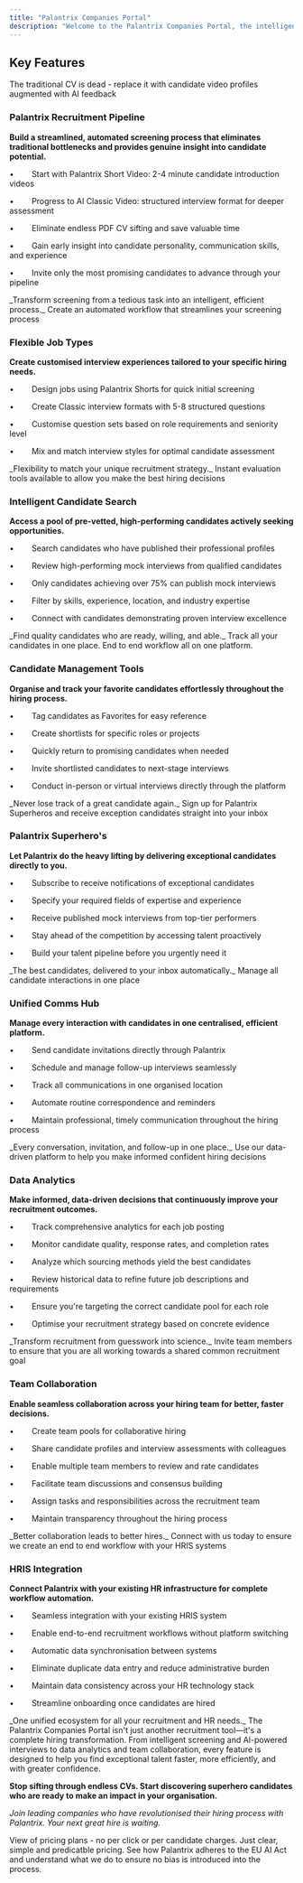 ```yaml
---
title: "Palantrix Companies Portal"
description: "Welcome to the Palantrix Companies Portal, the intelligent recruitment platform that revolutionises how you discover, assess, and hire top talent. Say goodbye to endless CV screening and hello to data-driven, efficient hiring that connects you with the right candidates faster than ever before."
---
```


## Key Features

<Card title="Palantrix Recruitment Pipeline" icon="robot" href="hps://app.palantrix.com" img="/images/a038bc37-b9fe-41e4-b882-e8a767c796f8.jpg">
  The traditional CV is dead -  replace it with candidate video profiles augmented with AI feedback
</Card>

### Palantrix Recruitment Pipeline

**Build a streamlined, automated screening process that eliminates traditional bottlenecks and provides genuine insight into candidate potential.**

•        Start with Palantrix Short Video: 2-4 minute candidate introduction videos

•        Progress to AI Classic Video: structured interview format for deeper assessment

•        Eliminate endless PDF CV sifting and save valuable time

•        Gain early insight into candidate personality, communication skills, and experience

•        Invite only the most promising candidates to advance through your pipeline

<Check>
  _Transform screening from a tedious task into an intelligent, efficient process._
</Check>

<Card title="Flexible Job Types" icon="rocket-launch" href="https://app.palantrix.com" img="/images/a0309730-2464-41af-ad5b-17b48d8f496c.jpg">
  Create an automated workflow that streamlines your screening process
</Card>

### Flexible Job Types

**Create customised interview experiences tailored to your specific hiring needs.**

•        Design jobs using Palantrix Shorts for quick initial screening

•        Create Classic interview formats with 5-8 structured questions

•        Customise question sets based on role requirements and seniority level

•        Mix and match interview styles for optimal candidate assessment

<Check>
  _Flexibility to match your unique recruitment strategy._
</Check>

<Card title="Intelligent Candidate Search" icon="sparkles" href="https://app.palantrix.com" img="/images/a030984a-29c4-4661-8d2a-4d3c1f949c94.jpg">
  Instant evaluation tools available to allow you make the best hiring decisions
</Card>

### Intelligent Candidate Search

**Access a pool of pre-vetted, high-performing candidates actively seeking opportunities.**

•        Search candidates who have published their professional profiles

•        Review high-performing mock interviews from qualified candidates

•        Only candidates achieving over 75% can publish mock interviews

•        Filter by skills, experience, location, and industry expertise

•        Connect with candidates demonstrating proven interview excellence

<Check>
  _Find quality candidates who are ready, willing, and able._
</Check>

<Card title="Candidate Management Tools" icon="link-horizontal" href="https://app.palantrix.com" img="/images/a03097bc-538e-41db-bcc9-ca20a1d8ba8f.jpg">
  Track all your candidates in one place. End to end workflow all on one platform.
</Card>

### Candidate Management Tools

**Organise and track your favorite candidates effortlessly throughout the hiring process.**

•        Tag candidates as Favorites for easy reference

•        Create shortlists for specific roles or projects

•        Quickly return to promising candidates when needed

•        Invite shortlisted candidates to next-stage interviews

•        Conduct in-person or virtual interviews directly through the platform

<Check>
  _Never lose track of a great candidate again._
</Check>

<Card title="Superhero Candidate Subscription" icon="trophy-star" href="https://app.palantrix.com" img="/images/a0309bcc-a77a-41a2-839b-99bc1f165058.jpg">
  Sign up for Palantrix Superheros and receive exception candidates straight into your inbox
</Card>

### Palantrix Superhero's

**Let Palantrix do the heavy lifting by delivering exceptional candidates directly to you.**

•        Subscribe to receive notifications of exceptional candidates

•        Specify your required fields of expertise and experience

•        Receive published mock interviews from top-tier performers

•        Stay ahead of the competition by accessing talent proactively

•        Build your talent pipeline before you urgently need it

<Check>
  _The best candidates, delivered to your inbox automatically._
</Check>

<Card title="Unified Communications Hub" icon="walkie-talkie" href="https://app.palantrix.com" img="/images/a0309dee-2079-487a-855d-6e367026852e.jpg">
  Manage all candidate interactions in one place
</Card>

### Unified Comms Hub

**Manage every interaction with candidates in one centralised, efficient platform.**

•        Send candidate invitations directly through Palantrix

•        Schedule and manage follow-up interviews seamlessly

•        Track all communications in one organised location

•        Automate routine correspondence and reminders

•        Maintain professional, timely communication throughout the hiring process

<Check>
  _Every conversation, invitation, and follow-up in one place._
</Check>

<Card title="Data Analytics Dashboard" icon="computer" href="https://app.palanrix.com" img="/images/a0309f74-c9f9-4b16-a087-e975c410f9cc.jpg">
  Use our data-driven platform to help you make informed confident hiring decisions
</Card>

### Data Analytics

**Make informed, data-driven decisions that continuously improve your recruitment outcomes.**

•        Track comprehensive analytics for each job posting

•        Monitor candidate quality, response rates, and completion rates

•        Analyze which sourcing methods yield the best candidates

•        Review historical data to refine future job descriptions and requirements

•        Ensure you're targeting the correct candidate pool for each role

•        Optimise your recruitment strategy based on concrete evidence

<Check>
  _Transform recruitment from guesswork into science._
</Check>

<Card title="Team Collaboration Tool" icon="people-arrows" href="https://app.palantrix.com" img="/images/a030a19e-e6dd-4ebe-870f-b5138b06d7a9.jpg">
  Invite team members to ensure that you are all working towards a shared common recruitment goal
</Card>

### Team Collaboration

**Enable seamless collaboration across your hiring team for better, faster decisions.**

•        Create team pools for collaborative hiring

•        Share candidate profiles and interview assessments with colleagues

•        Enable multiple team members to review and rate candidates

•        Facilitate team discussions and consensus building

•        Assign tasks and responsibilities across the recruitment team

•        Maintain transparency throughout the hiring process

<Check>
  _Better collaboration leads to better hires._
</Check>

<Card title="HRIS System Integration" icon="earth-europe" href="https://app.palantrix.com" img="/images/a038bdd3-e7c3-498f-bfae-80cfe0319065.jpg">
  Connect with us today to ensure we create an end to end workflow with your HRIS systems
</Card>

### HRIS Integration

**Connect Palantrix with your existing HR infrastructure for complete workflow automation.**

•        Seamless integration with your existing HRIS system

•        Enable end-to-end recruitment workflows without platform switching

•        Automatic data synchronisation between systems

•        Eliminate duplicate data entry and reduce administrative burden

•        Maintain data consistency across your HR technology stack

•        Streamline onboarding once candidates are hired

<Check>
  _One unified ecosystem for all your recruitment and HR needs._
</Check>

<Card title="Transform your Hiring Today" icon="sparkles" href="https://ap.palantrix.com">
  The Palantrix Companies Portal isn't just another recruitment tool—it's a complete hiring transformation. From intelligent screening and AI-powered interviews to data analytics and team collaboration, every feature is designed to help you find exceptional talent faster, more efficiently, and with greater confidence.

  **Stop sifting through endless CVs. Start discovering superhero candidates who are ready to make an impact in your organisation.**

  _Join leading companies who have revolutionised their hiring process with Palantrix. Your next great hire is waiting._
</Card>

<CardGroup cols={2}>
  <Card title="Plans" icon="rocket" href="/plans">
    View of pricing plans - no per click or per candidate charges. Just clear, simple and predicatble pricing.
  </Card>
  <Card title="Compliance" icon="file-doc" href="/compliance">
    See how Palantrix adheres to the EU AI Act and understand what we do to ensure no bias is introduced into the process.
  </Card>
</CardGroup>